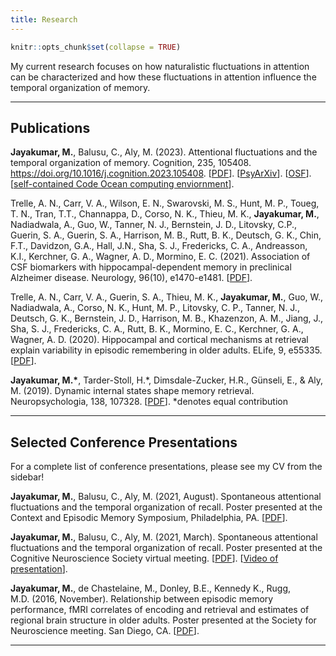 ```yaml
---
title: Research
---
```


```r
knitr::opts_chunk$set(collapse = TRUE)
```


My current research focuses on how naturalistic fluctuations in attention can be characterized and how these fluctuations in attention influence the temporal organization of memory.

---

## Publications 

**Jayakumar, M.**, Balusu, C., Aly, M. (2023). Attentional fluctuations and the temporal organization of memory. Cognition, 235, 105408. [https://doi.org/10.1016/j.cognition.2023.105408](https://doi.org/10.1016/j.cognition.2023.105408){target="_blank"}. [[PDF](/pubs/Jayakumar_etal_Cognition_2023.pdf){target="_blank"}]. [[PsyArXiv](https://psyarxiv.com/j32bn){target="_blank"}]. [[OSF](https://osf.io/hs25k/){target="_blank"}]. [[self-contained Code Ocean computing enviornment](https://codeocean.com/capsule/2345790/tree/v1){target="_blank"}]. 

Trelle, A. N., Carr, V. A., Wilson, E. N., Swarovski, M. S., Hunt, M. P., Toueg, T. N., Tran, T.T., Channappa, D., Corso, N. K., Thieu, M. K., **Jayakumar, M.**, Nadiadwala, A., Guo, W., Tanner, N. J., Bernstein, J. D., Litovsky, C.P., Guerin, S. A., Guerin, S. A., Harrison, M. B., Rutt, B. K., Deutsch, G. K., Chin, F.T., Davidzon, G.A., Hall, J.N., Sha, S. J., Fredericks, C. A., Andreasson, K.I., Kerchner, G. A., Wagner, A. D., Mormino, E. C. (2021). Association of CSF biomarkers with hippocampal-dependent memory in preclinical Alzheimer disease. Neurology, 96(10), e1470-e1481. [[PDF](/pubs/SAMS_Neurology-2021.pdf){target="_blank"}].


Trelle, A. N., Carr, V. A., Guerin, S. A., Thieu, M. K., **Jayakumar, M.**, Guo, W., Nadiadwala, A., Corso, N. K., Hunt, M. P., Litovsky, C. P., Tanner, N. J., Deutsch, G. K., Bernstein, J. D., Harrison, M. B., Khazenzon, A. M., Jiang, J., Sha, S. J., Fredericks, C. A., Rutt, B. K., Mormino, E. C., Kerchner, G. A., Wagner, A. D. (2020). Hippocampal and cortical mechanisms at retrieval explain variability in episodic remembering in older adults. ELife, 9, e55335. [[PDF](/pubs/SAMS_eLife-2020.pdf){target="_blank"}].

**Jayakumar, M.\***, Tarder-Stoll, H.\*, Dimsdale-Zucker, H.R., Günseli, E., & Aly, M. (2019). Dynamic internal states shape memory retrieval. Neuropsychologia, 138, 107328. [[PDF](/pubs/Jayakumar_Tarder-Stoll_etal-2020.pdf){target="_blank"}].
*denotes equal contribution

---

## Selected Conference Presentations
For a complete list of conference presentations, please see my CV from the sidebar! 

**Jayakumar, M.**, Balusu, C., Aly, M. (2021, August). Spontaneous attentional fluctuations and the temporal organization of recall. Poster presented at the Context and Episodic Memory Symposium, Philadelphia, PA. [[PDF](/pubs/Jayakumar_M_CEMS2021-poster.pdf){target="_blank"}].

**Jayakumar, M.**, Balusu, C., Aly, M. (2021, March). Spontaneous attentional fluctuations and the temporal organization of recall. Poster presented at the Cognitive Neuroscience Society virtual meeting. [[PDF](/pubs/Jayakumar_M_CNS2021-poster.pdf){target="_blank"}]. [[Video of presentation](https://www.youtube.com/watch?v=8aDIXVwJIVM&t=1s){target="_blank"}].

**Jayakumar, M.**, de Chastelaine, M., Donley, B.E., Kennedy K., Rugg, M.D. (2016, November).  Relationship between episodic memory performance, fMRI correlates of encoding and retrieval and estimates of regional brain structure in older adults. Poster presented at the Society for Neuroscience meeting. San Diego, CA. [[PDF](/pubs/Jayakumar_M_SfN2016-poster.pdf){target="_blank"}].

---
